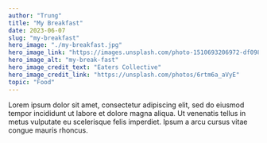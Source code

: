 ```yaml
---
author: "Trung"
title: "My Breakfast"
date: 2023-06-07
slug: "my-breakfast"
hero_image: "./my-breakfast.jpg"
hero_image_link: "https://images.unsplash.com/photo-1510693206972-df098062cb71?ixlib=rb-4.0.3&ixid=M3wxMjA3fDB8MHxwaG90by1wYWdlfHx8fGVufDB8fHx8fA%3D%3D&auto=format&fit=crop&w=998&q=80"
hero_image_alt: "my-break-fast"
hero_image_credit_text: "Eaters Collective"
hero_image_credit_link: "https://unsplash.com/photos/6rtm6a_aVyE"
topic: "Food"
---
```


Lorem ipsum dolor sit amet, consectetur adipiscing elit, sed do eiusmod tempor incididunt ut labore et dolore magna aliqua. Ut venenatis tellus in metus vulputate eu scelerisque felis imperdiet. Ipsum a arcu cursus vitae congue mauris rhoncus.
